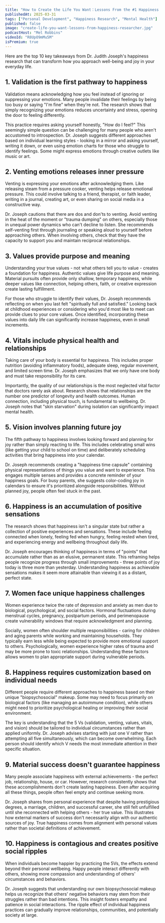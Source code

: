 ```yaml
---
title: "How to Create the Life You Want：Lessons From the #1 Happiness Researcher"
publishedAt: 2025-03-31
tags: ["Personal Development", "Happiness Research", "Mental Health"]
published: false
image: "create-life-you-want-lessons-from-happiness-researcher.jpg"
podcastHost: "Mel Robbins"
videoId: "R8UpO9mMu5M"
isPremium: true
---
```



<PodcastSummaryPageLayout frontmatter={frontmatter}>

Here are the top 10 key takeaways from Dr. Judith Joseph's happiness research that can transform how you approach well-being and joy in your everyday life.

## 1. Validation is the first pathway to happiness

Validation means acknowledging how you feel instead of ignoring or suppressing your emotions. Many people invalidate their feelings by being too busy or saying "I'm fine" when they're not. The research shows that simply recognizing your emotions reduces uncertainty and stress, opening the door to feeling differently.

This practice requires asking yourself honestly, "How do I feel?" This seemingly simple question can be challenging for many people who aren't accustomed to introspection. Dr. Joseph suggests different approaches based on individual learning styles - looking in a mirror and asking yourself, writing it down, or even using emotion charts for those who struggle to identify feelings. Some might express emotions through creative outlets like music or art.

## 2. Venting emotions releases inner pressure

Venting is expressing your emotions after acknowledging them. Like releasing steam from a pressure cooker, venting helps release emotional pressure. This could involve talking to a friend, therapist, or faith leader, writing in a journal, creating art, or even sharing on social media in a constructive way.

Dr. Joseph cautions that there are dos and don'ts to venting. Avoid venting in the heat of the moment or "trauma dumping" on others, especially those in unequal power dynamics who can't decline to listen. She recommends self-venting first through journaling or speaking aloud to yourself before approaching others. When involving others, check that they have the capacity to support you and maintain reciprocal relationships.

## 3. Values provide purpose and meaning

Understanding your true values - not what others tell you to value - creates a foundation for happiness. Authentic values give life purpose and meaning. Material pursuits often provide only shallow, temporary happiness, while deeper values like connection, helping others, faith, or creative expression create lasting fulfillment.

For those who struggle to identify their values, Dr. Joseph recommends reflecting on when you last felt "spiritually full and satisfied." Looking back at childhood experiences or considering who you'd most like to meet can provide clues to your core values. Once identified, incorporating these values into daily life can significantly increase happiness, even in small increments.

## 4. Vitals include physical health and relationships

Taking care of your body is essential for happiness. This includes proper nutrition (avoiding inflammatory foods), adequate sleep, regular movement, and limited screen time. Dr. Joseph emphasizes that we only have one body and must take responsibility for its care.

Importantly, the quality of our relationships is the most neglected vital factor that doctors rarely ask about. Research shows that relationships are the number one predictor of longevity and health outcomes. Human connection, including physical touch, is fundamental to wellbeing. Dr. Joseph notes that "skin starvation" during isolation can significantly impact mental health.

## 5. Vision involves planning future joy

The fifth pathway to happiness involves looking forward and planning for joy rather than simply reacting to life. This includes celebrating small wins (like getting your child to school on time) and deliberately scheduling activities that bring happiness into your calendar.

Dr. Joseph recommends creating a "happiness time capsule" containing physical representations of things you value and want to experience. This engages multiple senses and provides a concrete reminder of your happiness goals. For busy parents, she suggests color-coding joy in calendars to ensure it's prioritized alongside responsibilities. Without planned joy, people often feel stuck in the past.

## 6. Happiness is an accumulation of positive sensations

The research shows that happiness isn't a singular state but rather a collection of positive experiences and sensations. These include feeling connected when lonely, feeling fed when hungry, feeling rested when tired, and experiencing energy and wellbeing throughout daily life.

Dr. Joseph encourages thinking of happiness in terms of "points" that accumulate rather than as an elusive, permanent state. This reframing helps people recognize progress through small improvements - three points of joy today is three more than yesterday. Understanding happiness as achievable sensations makes it seem more attainable than viewing it as a distant, perfect state.

## 7. Women face unique happiness challenges

Women experience twice the rate of depression and anxiety as men due to biological, psychological, and social factors. Hormonal fluctuations during menstrual cycles, pregnancy, postpartum periods, and perimenopause create vulnerability windows that require acknowledgment and planning.

Socially, women often shoulder multiple responsibilities - caring for children and aging parents while working and maintaining households. They typically earn less while being expected to provide more emotional support to others. Psychologically, women experience higher rates of trauma and may be more prone to toxic relationships. Understanding these factors allows women to plan appropriate support during vulnerable periods.

## 8. Happiness requires customization based on individual needs

Different people require different approaches to happiness based on their unique "biopsychosocial" makeup. Some may need to focus primarily on biological factors (like managing an autoimmune condition), while others might need to prioritize psychological healing or improving their social environment.

The key is understanding that the 5 Vs (validation, venting, values, vitals, and vision) should be tailored to individual circumstances rather than applied uniformly. Dr. Joseph advises starting with just one V rather than attempting all five simultaneously, which can become overwhelming. Each person should identify which V needs the most immediate attention in their specific situation.

## 9. Material success doesn't guarantee happiness

Many people associate happiness with external achievements - the perfect job, relationship, house, or car. However, research consistently shows that these accomplishments don't create lasting happiness. Even after acquiring all these things, people often feel empty and continue seeking more.

Dr. Joseph shares from personal experience that despite having prestigious degrees, a marriage, children, and successful career, she still felt unfulfilled until she reconnected with helping others - her true value. This illustrates how external markers of success don't necessarily align with our authentic sources of joy. True happiness comes from alignment with personal values rather than societal definitions of achievement.

## 10. Happiness is contagious and creates positive social ripples

When individuals become happier by practicing the 5Vs, the effects extend beyond their personal wellbeing. Happy people interact differently with others, showing more compassion and understanding of others' circumstances and behaviors.

Dr. Joseph suggests that understanding our own biopsychosocial makeup helps us recognize that others' negative behaviors may stem from their struggles rather than bad intentions. This insight fosters empathy and patience in social interactions. The ripple effect of individual happiness practices can gradually improve relationships, communities, and potentially society at large.

</PodcastSummaryPageLayout>
